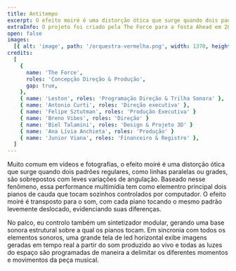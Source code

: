 ```yaml
---
title: Antitempo
excerpt: O efeito moiré é uma distorção ótica que surge quando dois padrões regulares, como linhas paralelas ou grades, são sobrepostos. Baseado nesse fenômeno, essa performance multimídia tem como elementro principal dois pianos de cauda que tocam sozinhos controlados por computador.
extraInfo: O projeto foi criado pela The Force para a festa Ahead em 2017.
open: false
images:
  [{ alt: 'image', path: '/orquestra-vermelha.png', width: 1370, height: 504 }]
credits:
  [
    {
      name: 'The Force',
      roles: 'Concepção Direção & Produção',
      gap: true,
    },
    { name: 'Leston', roles: 'Programação Direção & Trilha Sonora' },
    { name: 'Antonio Curti', roles: 'Direção executiva' },
    { name: 'Felipe Sztutman', roles: 'Produção Executiva' }
    { name: 'Breno Vibes', roles: 'Direção' }
    { name: 'Biel Talamini', roles: 'Design & Projeto 3D' }
    { name: 'Ana Lívia Anchieta', roles: 'Produção' }
    { name: 'Junior Viana', roles: 'Financeiro & Registro' },
  ]
---
```


Muito comum em vídeos e fotografias, o efeito moiré é uma distorção ótica que surge quando dois padrões regulares, como linhas paralelas ou grades, são sobrepostos com leves variações de angulação. Baseado nesse fenômeno, essa performance multimídia tem como elementro principal dois pianos de cauda que tocam sozinhos controlados por computador. O efeito moiré é transposto para o som, com cada piano tocando o mesmo padrão levemente deslocado, evidenciando suas diferenças.

No palco, eu controlo também um sintetizador modular, gerando uma base sonora estrutural sobre a qual os pianos tocam. Em sincronia com todos os elementos sonoros, uma grande tela de led horizontal exibe imagens geradas em tempo real a partir do som produzido ao vivo e todas as luzes do espaço são programadas de maneira a delimitar os diferentes momentos e movimentos da peça musical.